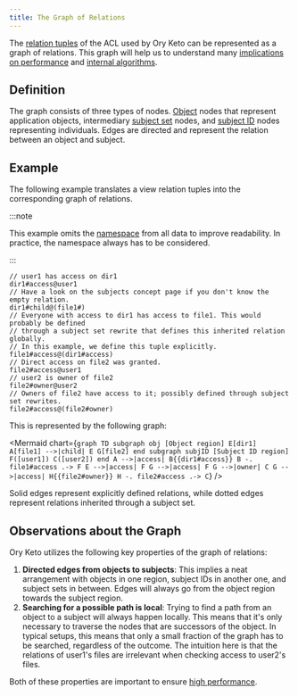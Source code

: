 ```yaml
---
title: The Graph of Relations
---
```



The [relation tuples](./relation-tuples.mdx) of the ACL used by Ory Keto can be represented as a graph of relations. This graph
will help us to understand many [implications on performance](../performance.mdx) and
[internal algorithms](./internal-algorithms.mdx).

## Definition

The graph consists of three types of nodes. [Object](./objects.mdx) nodes that represent application objects, intermediary
[subject set](./subjects.mdx#subject-sets) nodes, and [subject ID](./subjects.mdx#subject-ids) nodes representing individuals.
Edges are directed and represent the relation between an object and subject.

## Example

The following example translates a view relation tuples into the corresponding graph of relations.

:::note

This example omits the [namespace](./namespaces.mdx) from all data to improve readability. In practice, the namespace always has
to be considered.

:::

```keto-relation-tuples
// user1 has access on dir1
dir1#access@user1
// Have a look on the subjects concept page if you don't know the empty relation.
dir1#child@(file1#)
// Everyone with access to dir1 has access to file1. This would probably be defined
// through a subject set rewrite that defines this inherited relation globally.
// In this example, we define this tuple explicitly.
file1#access@(dir1#access)
// Direct access on file2 was granted.
file2#access@user1
// user2 is owner of file2
file2#owner@user2
// Owners of file2 have access to it; possibly defined through subject set rewrites.
file2#access@(file2#owner)
```

This is represented by the following graph:

<Mermaid
  chart={`
graph TD
    subgraph obj [Object region]
    E[dir1]
    A[file1] -->|child| E
    G[file2]
    end
    subgraph subjID [Subject ID region]
    F([user1])
    C([user2])
    end
    A -->|access| B{{dir1#access}}
    B -. file1#access .-> F
    E -->|access| F
    G -->|access| F
    G -->|owner| C
    G -->|access| H{{file2#owner}}
    H -. file2#access .-> C
`}
/>

Solid edges represent explicitly defined relations, while dotted edges represent relations inherited through a subject set.

## Observations about the Graph

Ory Keto utilizes the following key properties of the graph of relations:

1. **Directed edges from objects to subjects**: This implies a neat arrangement with objects in one region, subject IDs in another
   one, and subject sets in between. Edges will always go from the object region towards the subject region.
2. **Searching for a possible path is local**: Trying to find a path from an object to a subject will always happen locally. This
   means that it's only necessary to traverse the nodes that are successors of the object. In typical setups, this means that only
   a small fraction of the graph has to be searched, regardless of the outcome. The intuition here is that the relations of
   user1's files are irrelevant when checking access to user2's files.

Both of these properties are important to ensure [high performance](../performance.mdx).
